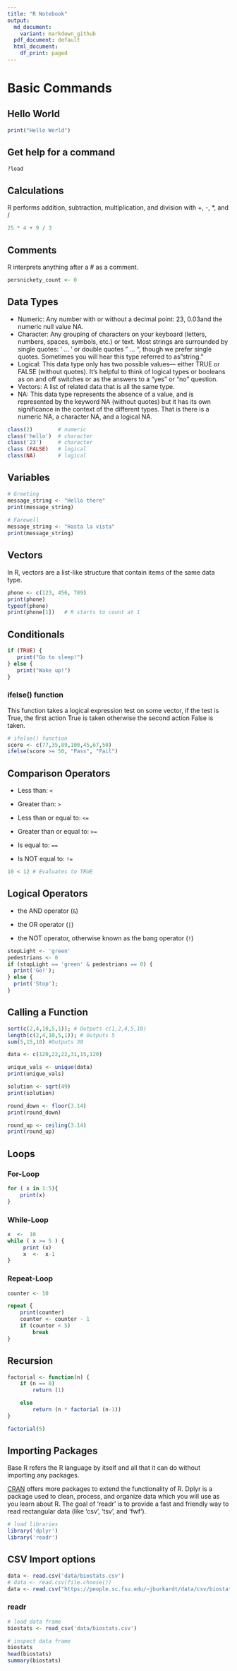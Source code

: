 ```yaml
---
title: "R Notebook"
output:
  md_document:
    variant: markdown_github
  pdf_document: default
  html_document:
    df_print: paged
---
```


# Basic Commands

## Hello World

```r
print("Hello World")
```

## Get help for a command

```r
?load
```

## Calculations

R performs addition, subtraction, multiplication, and division with +, -, \*, and /

```r
25 * 4 + 9 / 3
```

## Comments

R interprets anything after a \# as a comment.

```r
persnickety_count <- 0
```

## Data Types

-   Numeric: Any number with or without a decimal point: 23, 0.03and the numeric null value NA.
-   Character: Any grouping of characters on your keyboard (letters, numbers, spaces, symbols, etc.) or text. Most strings are surrounded by single quotes: ' ... ' or double quotes " ... ", though we prefer single quotes. Sometimes you will hear this type referred to as "string."
-   Logical: This data type only has two possible values--- either TRUE or FALSE (without quotes). It's helpful to think of logical types or booleans as on and off switches or as the answers to a "yes" or "no" question.
-   Vectors: A list of related data that is all the same type.
-   NA: This data type represents the absence of a value, and is represented by the keyword NA (without quotes) but it has its own significance in the context of the different types. That is there is a numeric NA, a character NA, and a logical NA.

```r
class(2)        # numeric
class('hello')  # character
class('23')     # character
class (FALSE)   # logical
class(NA)       # logical
```

## Variables

```r
# Greeting
message_string <- "Hello there"
print(message_string)
 
# Farewell
message_string <- "Hasta la vista"
print(message_string)
```

## Vectors

In R, vectors are a list-like structure that contain items of the same data type.

```r
phone <- c(123, 456, 789)
print(phone)
typeof(phone)
print(phone[1])   # R starts to count at 1

```

## Conditionals

```r
if (TRUE) {
   print("Go to sleep!")
} else {
   print("Wake up!")
}
```

### ifelse() function

This function takes a logical expression test on some vector, if the test is True, the first action True is taken otherwise the second action False is taken. 

```r
# ifelse() function
score <- c(77,35,89,100,45,67,50)
ifelse(score >= 50, "Pass", "Fail")

```

## Comparison Operators

-   Less than: `<`

-   Greater than: `>`

-   Less than or equal to: `<=`

-   Greater than or equal to: `>=`

-   Is equal to: `==`

-   Is NOT equal to: `!=`

```r
10 < 12 # Evaluates to TRUE
```

## Logical Operators

-   the AND operator (`&`)

-   the OR operator (`|`)

-   the NOT operator, otherwise known as the bang operator (`!`)

```r
stopLight <- 'green'
pedestrians <- 0
if (stopLight == 'green' & pedestrians == 0) {
  print('Go!');
} else {
  print('Stop');
}
```

## Calling a Function

```r
sort(c(2,4,10,5,1)); # Outputs c(1,2,4,5,10)
length(c(2,4,10,5,1)); # Outputs 5
sum(5,15,10) #Outputs 30

data <- c(120,22,22,31,15,120)

unique_vals <- unique(data)
print(unique_vals)

solution <- sqrt(49)
print(solution)

round_down <- floor(3.14)
print(round_down)

round_up <- ceiling(3.14)
print(round_up)
```

## Loops

### For-Loop

```r
for ( x in 1:5){
    print(x)
}
```

### While-Loop

```r
x  <-  10
while ( x >= 5 ) {
     print (x)
     x  <-  x-1
}
```

### Repeat-Loop

```r
counter <- 10

repeat { 
    print(counter)
    counter <- counter - 1
    if (counter < 5)
        break
}
```

## Recursion

```r
factorial <- function(n) {
    if (n == 0)     
        return (1)

    else 
        return (n * factorial (n-1))
}

factorial(5)
```

## Importing Packages

Base R refers the R language by itself and all that it can do without importing any packages.

[CRAN](https://cran.r-project.org/) offers more packages to extend the functionality of R. Dplyr is a package used to clean, process, and organize data which you will use as you learn about R. The goal of 'readr' is to provide a fast and friendly way to read rectangular data (like 'csv', 'tsv', and 'fwf').

```r
# load libraries
library('dplyr')
library('readr')
```

## CSV Import options

```r
data <- read.csv('data/biostats.csv')
# data <- read.csv(file.choose())
data <- read.csv("https://people.sc.fsu.edu/~jburkardt/data/csv/biostats.csv")
```

### readr

```r
# load data frame
biostats <- read_csv('data/biostats.csv')

# inspect data frame
biostats
head(biostats)
summary(biostats)

```

